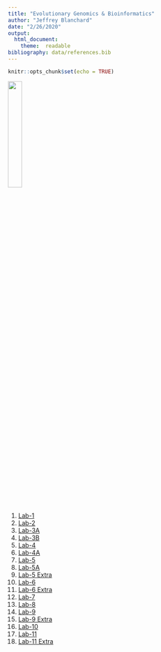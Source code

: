 ```yaml
---
title: "Evolutionary Genomics & Bioinformatics"
author: "Jeffrey Blanchard"
date: "2/26/2020"
output: 
  html_document:
    theme:  readable
bibliography: data/references.bib
---
```


```r
knitr::opts_chunk$set(echo = TRUE)
```
 
 ![](Images/IMG_2592.JPEG){width=25%}
 
 1. [Lab-1](Lab_1.html)
 2. [Lab-2](Lab_2.html)
 3. [Lab-3A](Lab_3A.html)
 4. [Lab-3B](Lab_3B.html)
 5. [Lab-4](Lab_4.html)
 6. [Lab-4A](Lab_4A.html)
 7. [Lab-5](Lab_5.html)
 8. [Lab-5A](Lab_5A.html)
 9. [Lab-5 Extra](Lab_5_Extra.html)
 10. [Lab-6](Lab_6.html)
 11. [Lab-6 Extra](Lab_6_Extra_Shiny.Rmd)
 12. [Lab-7](Lab7.html)
 13. [Lab-8](Lab_8.html)
 14. [Lab-9](Lab_9.html)
 15. [Lab-9 Extra](Lab_9_Extra.html)
 16. [Lab-10](Lab_10.html)
 17. [Lab-11](Lab_11.html)
 18. [Lab-11 Extra](Lab_11_Extra.html)
 
  
